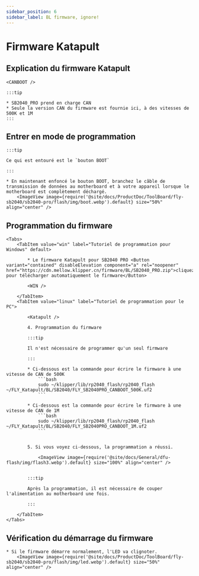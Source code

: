 ```yaml
---
sidebar_position: 6
sidebar_label: BL firmware, ignore!
---
```



# Firmware Katapult

## Explication du firmware Katapult

    <CANBOOT />

    :::tip

    * SB2040_PRO prend en charge CAN
    * Seule la version CAN du firmware est fournie ici, à des vitesses de 500K et 1M
    :::

## Entrer en mode de programmation

    :::tip

    Ce qui est entouré est le `bouton BOOT`

    :::

    * En maintenant enfoncé le bouton BOOT, branchez le câble de transmission de données au motherboard et à votre appareil lorsque le motherboard est complètement déchargé.
        <ImageView image={require('@site/docs/ProductDoc/ToolBoard/fly-sb2040/sb2040-pro/flash/img/boot.webp').default} size="50%" align="center" />

## Programmation du firmware
    <Tabs>
        <TabItem value="win" label="Tutoriel de programmation pour Windows" default>

            * Le firmware Katapult pour SB2040 PRO <Button variant="contained" disableElevation component="a" rel="noopener" href="https://cdn.mellow.klipper.cn/firmware/BL/SB2040_PRO.zip">cliquez pour télécharger automatiquement le firmware</Button>

            <WIN />
            
        </TabItem>
        <TabItem value="linux" label="Tutoriel de programmation pour le PC">

            <Katapult />

            4. Programmation du firmware

            :::tip

            Il n'est nécessaire de programmer qu'un seul firmware

            :::

            * Ci-dessous est la commande pour écrire le firmware à une vitesse de CAN de 500K
                ```bash
                sudo ~/klipper/lib/rp2040_flash/rp2040_flash ~/FLY_Katapult/BL/SB2040/FLY_SB2040PRO_CANBOOT_500K.uf2
                ```
                       
            * Ci-dessous est la commande pour écrire le firmware à une vitesse de CAN de 1M
                ```bash
                sudo ~/klipper/lib/rp2040_flash/rp2040_flash ~/FLY_Katapult/BL/SB2040/FLY_SB2040PRO_CANBOOT_1M.uf2
                ```


            5. Si vous voyez ci-dessous, la programmation a réussi.

                <ImageView image={require('@site/docs/General/dfu-flash/img/flash3.webp').default} size="100%" align="center" />


            :::tip

            Après la programmation, il est nécessaire de couper l'alimentation au motherboard une fois.

            :::

        </TabItem>
    </Tabs>

## Vérification du démarrage du firmware

    * Si le firmware démarre normalement, l'LED va clignoter.
        <ImageView image={require('@site/docs/ProductDoc/ToolBoard/fly-sb2040/sb2040-pro/flash/img/led.webp').default} size="50%" align="center" />
